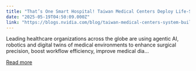 ```yaml
---
title: "That’s One Smart Hospital! Taiwan Medical Centers Deploy Life-Saving Innovations With NVIDIA System-Builder Partners"
date: "2025-05-19T04:50:09.000Z"
link: "https://blogs.nvidia.com/blog/taiwan-medical-centers-system-builder-partners/"
---
```


Leading healthcare organizations across the globe are using agentic AI, robotics and digital twins of medical environments to enhance surgical precision, boost workflow efficiency, improve medical dia...

[Read more](https://blogs.nvidia.com/blog/taiwan-medical-centers-system-builder-partners/)
